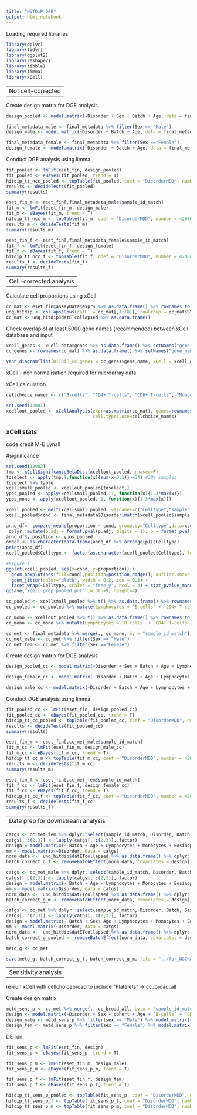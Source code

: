 ```yaml
---
title: "HiTDiP DGE"
output: html_notebook
---
```


Loading required libraries


```r
library(dplyr)
library(tidyr)
library(ggplot2)
library(reshape2)
library(tibble)
library(limma)
library(xCell)
```

-------------------
Not cell-corrected
-------------------

Create design matrix for DGE analysis

```r
design_pooled <- model.matrix(~Disorder + Sex + Batch + Age, data = final_metadata)

final_metadata_male <- final_metadata %>% filter(Sex == "Male")
design_male <- model.matrix(~Disorder + Batch + Age, data = final_metadata_male)

final_metadata_female <- final_metadata %>% filter(Sex =="Female")
design_female <- model.matrix(~Disorder + Batch + Age, data = final_metadata_female)
```

Conduct DGE analysis using limma

```r
fit_pooled <- lmFit(eset_fin, design_pooled)
fit_pooled <- eBayes(fit_pooled, trend = T)
hitdip_tt_ncc_pooled <- topTable(fit_pooled, coef = "DisorderMDD", number = 42086)
results <- decideTests(fit_pooled)
summary(results)

eset_fin_m <- eset_fin[,final_metadata_male$sample_id_match]
fit_m <- lmFit(eset_fin_m, design_male)
fit_m <- eBayes(fit_m, trend = T)
hitdip_tt_ncc_m <- topTable(fit_m, coef = "DisorderMDD", number = 42086)
results_m <- decideTests(fit_m)
summary(results_m)

eset_fin_f <- eset_fin[,final_metadata_female$sample_id_match]
fit_f <- lmFit(eset_fin_f, design_female)
fit_f <- eBayes(fit_f, trend = T)
hitdip_tt_ncc_f <- topTable(fit_f, coef = "DisorderMDD", number = 42086)
results_f <- decideTests(fit_f)
summary(results_f)
```

-----------------------
Cell-corrected analysis
-----------------------

Calculate cell proportions using xCell

```r
cc_mat <- eset_fin@assayData$exprs %>% as.data.frame() %>% rownames_to_column("PROBEID") %>% left_join(., eset_annotation, by = "PROBEID") %>% column_to_rownames("PROBEID")
unq_hitdip <- collapseRows(datET = cc_mat[,1:181], rowGroup = cc_mat$SYMBOL, rowID = rownames(cc_mat))
cc_mat <- unq_hitdip$datETcollapsed %>% as.data.frame() 
```

Check overlap of at least 5000 gene names (recommended) between xCell database and input

```r
xcell_genes <- xCell.data$genes %>% as.data.frame() %>% setNames("gene_name")
cc_genes <- rownames(cc_mat) %>% as.data.frame() %>% setNames("gene_name")

venn.diagram(list(HiTDiP_cc_genes = cc_genes$gene_name, xCell = xcell_genes$gene_name), filename = "overlap_genes_with_xCell.tiff")
```

xCell - non normalisation required for microarray data

xCell calculation

```r
cellchoice_names <- c("B-cells", "CD4+ T-cells", "CD8+ T-cells", "Monocytes", "NK cells", "Basophils", "Eosinophils", "Neutrophils") 

set.seed(12001)
xcellout_pooled <- xCellAnalysis(expr=as.matrix(cc_mat), genes=rownames(cc_mat),rnaseq=F,
                                 cell.types.use=cellchoice_names)


```

### xCell stats
code credit M-E Lynall

#significance
```r
set.seed(12002)
tmp <- xCellSignifcanceBetaDist(xcellout_pooled, rnaseq=F)
toselect <- apply(tmp,1,function(x){sum(x<0.1)}>=54) #30% samples
toselect %>% table 
xcellsmall_pooled <- xcellout_pooled[toselect,]
ypos_pooled <- apply(xcellsmall_pooled, 1, function(x){1.3*max(x)})
ypos_mono <- apply(xcellout_pooled, 1, function(x){1.3*max(x)})
```


```r
xcell_pooled <- melt(xcellsmall_pooled, varnames=c("Celltype","sample"), value.name="proportion")
xcell_pooled$cond <- final_metadata$Disorder[match(xcell_pooled$sample,final_metadata$sample_id_match)]

anno_df<- compare_means(proportion ~ cond, group.by="Celltype",data=xcell_pooled, method="wilcox.test", paired=FALSE, p.adjust.method = "BH") %>%
 dplyr::mutate(p.adj = format.pval(p.adj, digits = 1), p = format.pval(p, digits = 1))
anno_df$y.position <- ypos_pooled
order <- as.character(data.frame(anno_df %>% arrange(p))$Celltype)
print(anno_df)
xcell_pooled$Celltype <- factor(as.character(xcell_pooled$Celltype), levels=order, ordered=T)

#Figure 1
ggplot(xcell_pooled, aes(x=cond, y=proportion)) + 
  geom_boxplot(aes(fill=cond),position=position_dodge(), outlier.shape = NA) + theme_bw() + scale_fill_manual(values = c("cadetblue2","cadetblue")) +
  geom_jitter(color="black", width = 0.2, cex = 0.1) +
  facet_wrap(~Celltype, scales = "free_y", ncol = 4) + stat_pvalue_manual(data=anno_df, label="p.signif", vjust=1.2)  + labs(x = "", y = "", fill = "Disorder")# Note that p.signif is unadjusted p values
ggsave("xcell_prop_pooled.pdf" ,width=9, height=4)
```


```r
cc_pooled <- xcellsmall_pooled %>% t() %>% as.data.frame() %>% rownames_to_column("sample_id_match")
cc_pooled <- cc_pooled %>% mutate(Lymphocytes = `B-cells` + `CD4+ T-cells` + `CD8+ T-cells` + `NK cells`)

cc_mono <- xcellout_pooled %>% t() %>% as.data.frame() %>% rownames_to_column("sample_id_match")
cc_mono <- cc_mono %>% mutate(Lymphocytes = `B-cells` + `CD4+ T-cells` + `CD8+ T-cells` + `NK cells`)
```

```r
cc_met <- final_metadata %>% merge(., cc_mono, by = "sample_id_match")
cc_met_male <- cc_met %>% filter(Sex == "Male")
cc_met_fem <- cc_met %>% filter(Sex =="Female")
```

Create design matrix for DGE analysis

```r
design_pooled_cc <- model.matrix(~Disorder + Sex + Batch + Age + Lymphocytes + Monocytes + Eosinophils + Neutrophils, data = cc_met)

design_female_cc <- model.matrix(~Disorder + Batch + Age + Lymphocytes + Monocytes + Eosinophils + Neutrophils, data = cc_met_fem)

design_male_cc <- model.matrix(~Disorder + Batch + Age + Lymphocytes + Monocytes + Eosinophils + Neutrophils, data = cc_met_male)
```

Conduct DGE analysis using limma

```r
fit_pooled_cc <- lmFit(eset_fin, design_pooled_cc)
fit_pooled_cc <- eBayes(fit_pooled_cc, trend = T)
hitdip_tt_cc_pooled <- topTable(fit_pooled_cc, coef = "DisorderMDD", number = 42086)
results <- decideTests(fit_pooled_cc)
summary(results)

eset_fin_m <- eset_fin[,cc_met_male$sample_id_match]
fit_m_cc <- lmFit(eset_fin_m, design_male_cc)
fit_m_cc <- eBayes(fit_m_cc, trend = T)
hitdip_tt_cc_m <- topTable(fit_m_cc, coef = "DisorderMDD", number = 42086)
results_m <- decideTests(fit_m_cc)
summary(results_m)

eset_fin_f <- eset_fin[,cc_met_fem$sample_id_match]
fit_f_cc <- lmFit(eset_fin_f, design_female_cc)
fit_f_cc <- eBayes(fit_f_cc, trend = T)
hitdip_tt_cc_f <- topTable(fit_f_cc, coef = "DisorderMDD", number = 42086)
results_f <- decideTests(fit_f_cc)
summary(results_f)
```

---------------------------------
Data prep for downstream analysis
---------------------------------

```r
catgs <- cc_met_fem %>% dplyr::select(sample_id_match, Disorder, Batch, Age, Lymphocytes:Neutrophils) 
catgs[, c(2,3)] <- lapply(catgs[, c(2,3)], factor)
design = model.matrix(~ Batch + Age + Lymphocytes + Monocytes + Eosinophils + Neutrophils, data = catgs)
mm <- model.matrix(~Disorder, data = catgs)
norm_data <-  unq_hitdip$datETcollapsed %>% as.data.frame() %>% dplyr::select(one_of(dput(cc_met_fem$sample_id_match))) %>% as.matrix()
batch_correct_g_f <- removeBatchEffect(norm_data, covariates = design[,-1], design = mm)

catgs <- cc_met_male %>% dplyr::select(sample_id_match, Disorder, Batch, Age, Lymphocytes:Neutrophils) 
catgs[, c(2,3)] <- lapply(catgs[, c(2,3)], factor)
design = model.matrix(~ Batch + Age + Lymphocytes + Monocytes + Eosinophils + Neutrophils, data = catgs)
mm <- model.matrix(~Disorder, data = catgs)
norm_data <-  unq_hitdip$datETcollapsed %>% as.data.frame() %>% dplyr::select(one_of(dput(cc_met_male$sample_id_match))) %>% as.matrix()
batch_correct_g_m <- removeBatchEffect(norm_data, covariates = design[,-1], design = mm)

catgs <- cc_met %>% dplyr::select(sample_id_match, Disorder, Batch, Sex, Age, Lymphocytes:Neutrophils) 
catgs[, c(2,3)] <- lapply(catgs[, c(2,3)], factor)
design = model.matrix(~ Batch + Sex+ Age + Lymphocytes + Monocytes + Eosinophils + Neutrophils, data = catgs)
mm <- model.matrix(~Disorder, data = catgs)
norm_data <-  unq_hitdip$datETcollapsed %>% as.data.frame() %>% dplyr::select(one_of(dput(cc_met$sample_id_match))) %>% as.matrix()
batch_correct_g_pooled <- removeBatchEffect(norm_data, covariates = design[,-1], design = mm)

metd_g <- cc_met

save(metd_g, batch_correct_g_f, batch_correct_g_m, file = "../for_WGCNA/hitdip.Rdata")

```

--------------------
Sensitivity analysis
--------------------

re-run xCell with cellchoicebroad to include "Platelets" -> cc_broad_all

Create design matrix
```r
metd_sens_p <- cc_met %>% merge(., cc_broad_all, by.x = "sample_id_match", by.y = "X")
design <- model.matrix(~Disorder + Sex + cohort + Age + `B-cells` + `CD4+ T-cells` + `CD8+ T-cells` + Monocytes + `NK cells` + Eosinophils + Neutrophils + Platelets, data = metd_sens_p)
design_male <- metd_sens_p %>% filter(sex == "Male") %>% model.matrix(~Disorder + cohort + Age + `B-cells` + `CD4+ T-cells` + `CD8+ T-cells` + Monocytes + `NK cells` + Eosinophils + Neutrophils + Platelets, data = .)
design_fem <- metd_sens_p %>% filter(sex == "Female") %>% model.matrix(~Disorder + cohort + Age + `B-cells` + `CD4+ T-cells` + `CD8+ T-cells` + Monocytes + `NK cells` + Eosinophils + Neutrophils + Platelets, data = .)
```

DE run

```r

fit_sens_p <- lmFit(eset_fin, design)
fit_sens_p <- eBayes(fit_sens_p, trend = T)

fit_sens_p_m <- lmFit(eset_fin_m, design_male)
fit_sens_p_m <- eBayes(fit_sens_p_m, trend = T)

fit_sens_p_f <- lmFit(eset_fin_f, design_fem)
fit_sens_p_f <- eBayes(fit_sens_p_f, trend = T)

hitdip_tt_sens_p_pooled <- topTable(fit_sens_p, coef = "DisorderMDD", number = 45485)
hitdip_tt_sens_p_f <- topTable(fit_sens_p_f, coef = "DisorderMDD", number = 45485)
hitdip_tt_sens_p_m <- topTable(fit_sens_p_m, coef = "DisorderMDD", number = 45485)

```



